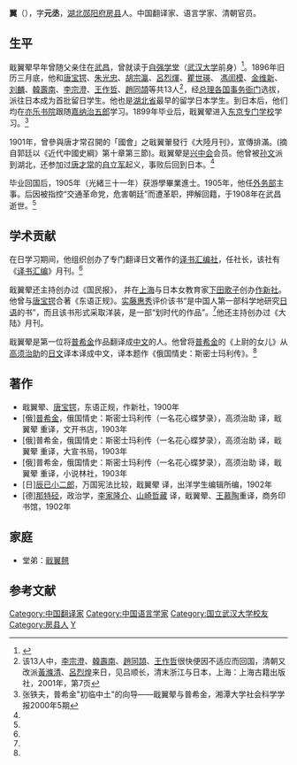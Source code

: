 '''{{ruby|戢|-{zh-cn:jí;zh-tw:ㄐㄧˊ}-}}翼{{ruby|翬|-{zh-cn:huī;zh-tw:ㄏㄨㄟˉ}-}}'''（{{bd|1878年||1908年|}}），字'''元丞'''，[[湖北|湖北]][[郧阳府|郧阳府]][[房县|房县]]人。中国翻译家、语言学家、清朝官员。

==生平==
戢翼翚早年曾随父亲住在[[武昌|武昌]]，曾就读于[[自强学堂|自强学堂]]（[[武汉大学|武汉大学]]前身）<ref>{{Cite web |url=http://wuxizazhi.cnki.net/Search/WHDS201104010.html |title=清末学堂师长与辛亥革命 |access-date=2013-01-30 |archive-date=2019-08-08 |archive-url=https://web.archive.org/web/20190808234213/http://wuxizazhi.cnki.net/Search/WHDS201104010.html |dead-url=no }}</ref>。1896年旧历三月底，他和[[唐宝锷|唐宝锷]]、[[朱光忠|朱光忠]]、[[胡宗瀛|胡宗瀛]]、[[呂烈煇|呂烈煇]]、[[瞿世瑛|瞿世瑛]]、 [[馮訚模|馮訚模]]、[[金维新|金维新]]、[[刘麟_(剧作家)|刘麟]]、[[韓壽南|韓壽南]]、[[李宗澄|李宗澄]]、[[王作哲|王作哲]]、[[趙同頡|趙同頡]]等共13人<ref>该13人中，[[李宗澄|李宗澄]]、[[韓壽南|韓壽南]]、[[趙同頡|趙同頡]]、[[王作哲|王作哲]]很快便因不适应而回国，清朝又改派[[黃滌清|黃滌清]]、[[呂烈煌|呂烈煌]]来日，见吕顺长，清末浙江与日本，上海：上海古籍出版社，2001年，第7页</ref>，经[[总理各国事务衙门|总理各国事务衙门]]选拔，派往日本成为首批留日学生。他也是[[湖北省|湖北省]]最早的留学日本学生。到日本后，他们均在[[亦乐书院|亦乐书院]]跟随[[嘉纳治五郎|嘉纳治五郎]]学习。1899年毕业后，戢翼翚进入[[东京专门学校|东京专门学校]]学习。<ref name=ztf>张铁夫，普希金"初临中土"的向导——戢翼翚与普希金，湘潭大学社会科学学报2000年5期</ref>

1901年，曾參與唐才常召開的「國會」之戢翼翬發行《大陸月刊》，宣傳排滿。(摘自郭廷以《近代中國史綱》第十章第三節)。戢翼翚是[[兴中会|兴中会]]会员。他曾被[[孙文|孙文]]派到湖北，还参加过[[唐才常|唐才常]]的[[自立军|自立军]]起义，事败后回到日本。<ref name=ztf/>

毕业回国后，1905年（光緒三十一年）获游學畢業進士。1905年，他任[[外务部|外务部]]主事。后因被指控“交通革命党，危害朝廷”而遭革职，押解回籍，于1908年在武昌逝世。<ref name=ztf/>

==学术贡献==
在日学习期间，他组织创办了专门翻译日文著作的[[译书汇编社|译书汇编社]]，任社长，该社有《[[译书汇编|译书汇编]]》月刊。<ref name=ztf/>

戢翼翚还主持创办过《国民报》， 并在[[上海|上海]]与日本女教育家[[下田歌子|下田歌子]]创办[[作新社|作新社]]。他曾与[[唐宝锷|唐宝锷]]合著《东语正规》。[[实藤惠秀|实藤惠秀]]评价该书“是中国人第一部科学地研究[[日语|日语]]的书”，而且该书形式采取洋装，是一部“划时代的作品”。<ref name=ztf/>他还主持创办过《大陆》月刊。

戢翼翚是第一位将[[普希金|普希金]]作品翻译成[[中文|中文]]的人。他曾将[[普希金|普希金]]的《上尉的女儿》从[[高须治助|高须治助]]的[[日文|日文]]译本译成中文，译本题作《俄国情史：斯密士玛利传》。<ref name=ztf/>

==著作==
*戢翼翚、[[唐宝锷|唐宝锷]]，东语正规，作新社，1900年
*[俄][[普希金|普希金]]，俄国情史：斯密士玛利传（一名花心蝶梦录），高须治助 译，戢翼翚 重译，文开书店，1903年
*[俄]普希金，俄国情史：斯密士玛利传（一名花心蝶梦录），高须治助 译，戢翼翚 重译，大宣书局，1903年
*[俄]普希金，俄国情史：斯密士玛利传（一名花心蝶梦录），高须治助 译，戢翼翚 重译，小说林社，1903年
*[日][[辰已小二郎|辰已小二郎]]，万国宪法比较，戢翼翚 译，出洋学生编辑所编，1902年
*[德][[那特硁|那特硁]]，政治学，[[李家隆介|李家隆介]]、[[山崎哲藏|山崎哲藏]] 译，戢翼翚、[[王慕陶|王慕陶]]重译，商务印书馆，1902年

==家庭==
*堂弟：[[戢翼翹|戢翼翹]]

==参考文献==
{{reflist}}

{{光緒三十一年游學畢業進士}}

{{DEFAULTSORT:Ji戢}}
[[Category:中国翻译家|Category:中国翻译家]]
[[Category:中国语言学家|Category:中国语言学家]]
[[Category:国立武汉大学校友|Category:国立武汉大学校友]]
[[Category:房县人|Category:房县人]]
[[Category:戢姓|Y]]